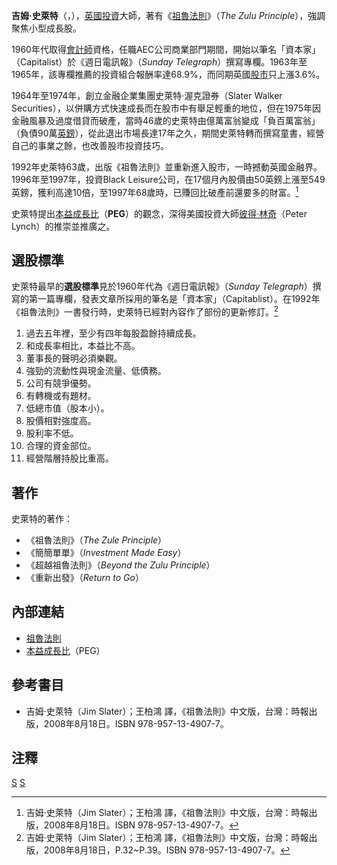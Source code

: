 '''吉姆·史萊特'''（{{lang|en|Jim Slater}}，{{bd|1929年|3月13日||}}），[[英國|英國]][[投資|投資]]大師，著有《[[祖魯法則|祖魯法則]]》（''The Zulu Principle''），強調聚焦小型成長股。

1960年代取得[[會計師|會計師]]資格，任職AEC公司商業部門期間，開始以筆名「資本家」（Capitalist）於《週日電訊報》（''Sunday Telegraph''）撰寫專欄。1963年至1965年，該專欄推薦的投資組合報酬率達68.9%，而同期英國[[股市|股市]]只上漲3.6%。

1964年至1974年，創立金融企業集團史萊特·渥克證券（Slater Walker Securities），以併購方式快速成長而在股市中有舉足輕重的地位，但在1975年因金融風暴及過度借貸而破產，當時46歲的史萊特由億萬富翁變成「負百萬富翁」（負債90萬[[英鎊|英鎊]]），從此退出市場長達17年之久，期間史萊特轉而撰寫童書，經營自己的事業之餘，也改善股市投資技巧。

1992年史萊特63歲，出版《祖魯法則》並重新進入股市，一時撼動英國金融界。1996年至1997年，投資Black Leisure公司，在17個月內股價由50英鎊上漲至549英鎊，獲利高達10倍，至1997年68歲時，已賺回比破產前還要多的財富。<ref>吉姆·史萊特（Jim Slater）；王柏鴻 譯，《祖魯法則》中文版，台灣：時報出版，2008年8月18日。ISBN 978-957-13-4907-7。</ref>

史萊特提出[[PEG|本益成長比]]（'''PEG'''）的觀念，深得美國投資大師[[彼得·林奇|彼得·林奇]]（Peter Lynch）的推崇並推廣之。

== 選股標準 ==
史萊特最早的'''選股標準'''見於1960年代為《週日電訊報》（''Sunday Telegraph''）撰寫的第一篇專欄，發表文章所採用的筆名是「資本家」（Capitablist）。在1992年《祖魯法則》一書發行時，史萊特已經對內容作了部份的更新修訂。<ref>吉姆·史萊特（Jim Slater）；王柏鴻 譯，《祖魯法則》中文版，台灣：時報出版，2008年8月18日，P.32~P.39。ISBN 978-957-13-4907-7。</ref>
#過去五年裡，至少有四年每股盈餘持續成長。
#和成長率相比，本益比不高。
#董事長的聲明必須樂觀。
#強勁的流動性與現金流量、低債務。
#公司有競爭優勢。
#有轉機或有題材。
#低總市值（股本小）。
#股價相對強度高。
#股利率不低。
#合理的資金部位。
#經營階層持股比重高。

== 著作 ==
史萊特的著作：
*《祖魯法則》（''The Zule Principle''）
*《簡簡單單》（''Investment Made Easy''）
*《超越祖魯法則》（''Beyond the Zulu Principle''）
*《重新出發》（''Return to Go''）

== 內部連結 ==
*[[祖魯法則|祖魯法則]]
*[[PEG|本益成長比]]（PEG）

== 參考書目 ==
*吉姆·史萊特（Jim Slater）；王柏鴻 譯，《祖魯法則》中文版，台灣：時報出版，2008年8月18日。ISBN 978-957-13-4907-7。

== 注釋 ==
{{Reflist}}

{{Authority control}}
[[Category:英國人|S]]
[[Category:金融家|S]]
